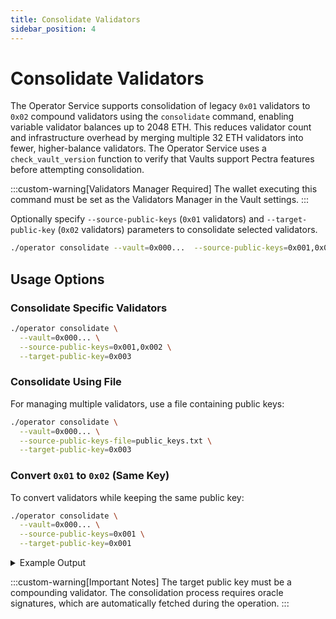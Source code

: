 ```yaml
---
title: Consolidate Validators
sidebar_position: 4
---
```


# Consolidate Validators

The Operator Service supports consolidation of legacy `0x01` validators to `0x02` compound validators using the `consolidate` command, enabling variable validator balances up to 2048 ETH.
This reduces validator count and infrastructure overhead by merging multiple 32 ETH validators into fewer, higher-balance validators.
The Operator Service uses a `check_vault_version` function to verify that Vaults support Pectra features before attempting consolidation.

:::custom-warning[Validators Manager Required]
  The wallet executing this command must be set as the Validators Manager in the Vault settings.
:::

Optionally specify `--source-public-keys` (`0x01` validators) and `--target-public-key` (`0x02` validators) parameters to consolidate selected validators.

```bash
./operator consolidate --vault=0x000...  --source-public-keys=0x001,0x002 --target-public-key=0x003
```

## Usage Options

### Consolidate Specific Validators

```bash
./operator consolidate \
  --vault=0x000... \
  --source-public-keys=0x001,0x002 \
  --target-public-key=0x003
```

### Consolidate Using File

For managing multiple validators, use a file containing public keys:

```bash
./operator consolidate \
  --vault=0x000... \
  --source-public-keys-file=public_keys.txt \
  --target-public-key=0x003
```

### Convert `0x01` to `0x02` (Same Key)

To convert validators while keeping the same public key:

```bash
./operator consolidate \
  --vault=0x000... \
  --source-public-keys=0x001 \
  --target-public-key=0x001
```

<details className="custom-details">
<summary>Example Output</summary>

```bash
Enter the comma separated list of API endpoints for execution nodes: : https://example.com
Enter the comma separated list of API endpoints for consensus nodes: https://example.com
Enter your vault address: 0x3320ad928c20187602a2b2c04eeaa813fa899468
Consolidating 2 validators:
    0x001 -> 0x003
    0x002 -> 0x003
Proceed consolidation? [Y/n]: y
Fetched signatures for validator consolidation: Received 11 out of 11 approvals
Submitting consolidate validators transaction
Waiting for transaction 0x00000... confirmation
Validators has been successfully consolidated
```
</details>

:::custom-warning[Important Notes]
The target public key must be a compounding validator.
The consolidation process requires oracle signatures, which are automatically fetched during the operation.
:::
